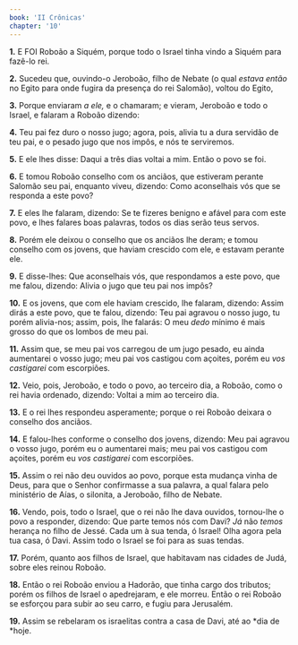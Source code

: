 ```yaml
---
book: 'II Crônicas'
chapter: '10'
---
```


**1.** E FOI Roboão a Siquém, porque todo o Israel tinha vindo a Siquém para fazê-lo rei.

**2.** Sucedeu que, ouvindo-o Jeroboão, filho de Nebate (o qual *estava então* no Egito para onde fugira da presença do rei Salomão), voltou do Egito,

**3.** Porque enviaram *a ele,* e o chamaram; e vieram, Jeroboão e todo o Israel, e falaram a Roboão dizendo:

**4.** Teu pai fez duro o nosso jugo; agora, pois, alivia tu a dura servidão de teu pai, e o pesado jugo que nos impôs, e nós te serviremos.

**5.** E ele lhes disse: Daqui a três dias voltai a mim. Então o povo se foi.

**6.** E tomou Roboão conselho com os anciãos, que estiveram perante Salomão seu pai, enquanto viveu, dizendo: Como aconselhais vós que se responda a este povo?

**7.** E eles lhe falaram, dizendo: Se te fizeres benigno e afável para com este povo, e lhes falares boas palavras, todos os dias serão teus servos.

**8.** Porém ele deixou o conselho que os anciãos lhe deram; e tomou conselho com os jovens, que haviam crescido com ele, e estavam perante ele.

**9.** E disse-lhes: Que aconselhais vós, que respondamos a este povo, que me falou, dizendo: Alivia o jugo que teu pai nos impôs?

**10.** E os jovens, que com ele haviam crescido, lhe falaram, dizendo: Assim dirás a este povo, que te falou, dizendo: Teu pai agravou o nosso jugo, tu porém alivia-nos; assim, pois, lhe falarás: O meu *dedo* mínimo é mais grosso do que os lombos de meu pai.

**11.** Assim que, se meu pai vos carregou de um jugo pesado, eu ainda aumentarei o vosso jugo; meu pai vos castigou com açoites, porém eu *vos castigarei* com escorpiões.

**12.** Veio, pois, Jeroboão, e todo o povo, ao terceiro dia, a Roboão, como o rei havia ordenado, dizendo: Voltai a mim ao terceiro dia.

**13.** E o rei lhes respondeu asperamente; porque o rei Roboão deixara o conselho dos anciãos.

**14.** E falou-lhes conforme o conselho dos jovens, dizendo: Meu pai agravou o vosso jugo, porém eu o aumentarei mais; meu pai vos castigou com açoites, porém eu *vos castigarei* com escorpiões.

**15.** Assim o rei não deu ouvidos ao povo, porque esta mudança vinha de Deus, para que o Senhor confirmasse a sua palavra, a qual falara pelo ministério de Aías, o silonita, a Jeroboão, filho de Nebate.

**16.** Vendo, pois, todo o Israel, que o rei não lhe dava ouvidos, tornou-lhe o povo a responder, dizendo: Que parte temos nós com Davi? *Já* não *temos* herança no filho de Jessé. Cada um à sua tenda, ó Israel! Olha agora pela tua casa, ó Davi. Assim todo o Israel se foi para as suas tendas.

**17.** Porém, quanto aos filhos de Israel, que habitavam nas cidades de Judá, sobre eles reinou Roboão.

**18.** Então o rei Roboão enviou a Hadorão, que tinha cargo dos tributos; porém os filhos de Israel o apedrejaram, e ele morreu. Então o rei Roboão se esforçou para subir ao seu carro, e fugiu para Jerusalém.

**19.** Assim se rebelaram os israelitas contra a casa de Davi, até ao *dia de *hoje.